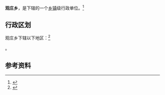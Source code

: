 {{expand|time=2013-11-06T12:18:48+00:00}}
{{refimprove|time=2013-11-06T12:18:48+00:00}}
{{中国乡级行政区|64/04/23/202/000}}

'''观庄乡'''，是{{PRC admin/fullname|64/04/23/202/000|3}}下辖的一个[[乡镇|乡镇]]级行政单位。<ref>{{PRC admin/ref sgc|{{PRC admin/parent|64/04/23/202/000}}}}</ref>

== 行政区划 ==

观庄乡下辖以下地区：<ref>{{PRC admin/ref sgc|64/04/23/202/000}}</ref>

{{PRC admin/children|64/04/23/202/000}}。

== 参考资料 ==

{{reflist}}

{{行政区划小作品}}
{{PRC admin/navcat|64/04/23/202/000}}